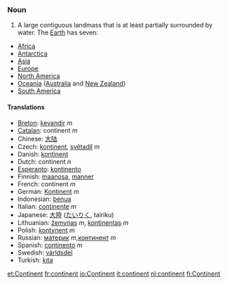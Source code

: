 === Noun ===
#A large contiguous landmass that is at least partially surrounded by water.  The [[Earth]] has seven:
*[[Africa]]
*[[Antarctica]]
*[[Asia]]
*[[Europe]]
*[[North America]]
*[[Oceania]] ([[Australia]] and [[New Zealand]])
*[[South America]]

====Translations====
*[[Breton]]: [[kevandir]] ''m''
*[[Catalan]]: continent ''m''
*Chinese: [[大陆]]
*Czech: [[kontinent]], [[světadíl]] ''m''
*Danish: [[kontinent]]
*Dutch: continent ''n''
*[[Esperanto]]: [[kontinento]]
*Finnish: [[maanosa]], [[manner]]
*French: continent ''m''
*German: [[Kontinent]] ''m''
*Indonesian: [[benua]]
*Italian: [[continente]] ''m''
*Japanese: [[大陸]] ([[たいりく]], tairiku)
*Lithuanian: [[žemynas]] ''m'', [[kontinentas]] ''m''
*Polish: [[kontynent]] ''m''
*Russian: [[материк]] ''m'',[[континент]] ''m'' 
*Spanish: [[continento]] ''m''
*Swedish: [[världsdel]] '' ''
*Turkish: [[kıta]]

[[et:Continent]]
[[fr:continent]]
[[io:Continent]]
[[it:continent]]
[[nl:continent]]
[[fi:Continent]]